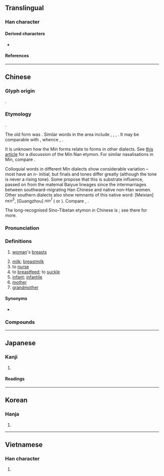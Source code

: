 {{also|嬭}}
{{character info/new}}
==Translingual==
{{stroke order|strokes=5}}

===Han character===
{{Han char|rn=38|rad=女|as=02|sn=5|four=47427|canj=VNHS|ids=⿰女乃}}

====Derived characters====
* {{l|mul|[[𣐨]], [[𫇵]], [[𪺫]]}}

====References====
{{Han ref|kx=0255.021|dkj=06043|dj=0518.030|hdz=21024.060|uh=5976}}

----

==Chinese==
{{zh-forms|alt=嬭}}

===Glyph origin===
{{Han etym}}
{{Han compound|女|乃|ls=psc|c1=s|c2=p}}.

===Etymology===
{{unk|zh}}.

The old form was {{zh-l|嬭}}. Similar words in the area include {{cog|hmx-pro|*niaʔ²ᴰ||mother}}, {{cog|bo|ཨ་ནེ}}, {{m|bo|ནེ་ནེ||paternal aunt}}, {{cog|km|ញី||female}}. It may be comparable with {{cog|sit-pro|*s-nja-n||breast; milk; suck}}, whence {{cog|ii|ꑍ|tr=nyip||liquid milk}}, {{m|ii|ꀉꆂ|tr=ax nie||breast; milk}}.

It is unknown how the Min forms relate to forms in other dialects. See [http://twblg.dict.edu.tw/holodict_new/iongji/pdf/annesia370pdf.pdf this article] for a discussion of the Min Nan etymon. For similar nasalisations in Min, compare {{zh-l|耳}}.

Colloquial words in different Min dialects show considerable variation – most have an ''n''- initial, but finals and tones differ greatly (although the tone is never a rising tone). Some propose that this is substrate influence, passed on from the maternal Baiyue lineages since the intermarriages between southward-migrating Han Chinese and native non-Han women. Other southern dialects also show remnants of this native word: {{cog|hak|-}} [Meixian] ''nɛn<sup>5</sup>'', {{cog|yue|-}} [Guangzhou] ''nin<sup>1</sup>'' ({{zh-l|*姩}} or {{zh-l|*𢆡}}). Compare {{cog|th|นม||breast; breastmilk}}, {{cog|za|noemz||breast; breastmilk}}.

The long-recognised Sino-Tibetan etymon in Chinese is {{och-l|乳}}; see there for more.

===Pronunciation===
{{zh-pron
|m=nǎi
|ma=Zh-nǎi.oga
|dg=нэ2
|c=naai5,naai5-1
|h=pfs=
|md=nĕng/nèng/nāi/nā̤
|md_note=nĕng - colloquial (“breast”); nèng - colloquial (“breastmilk”); nāi/nā̤ - literary
|mn=xm,tp,tn,mg:ni/qz,lk,sx,km,hc:lin/zz,kh,yl,tc:leng/zz:nee/tw:ne/tw:nai/nái
|mn_note=ni/lin/leng - colloquial (“breast; milk; milk-like beverage; rubber; handle”); nee - variant of leng, colloquial (“breast; milk”); ne - colloquial (children’s speech, “breast; breastmilk”); nai - colloquial (“to behave like a spoiled brat”); nái - literary
|mn-t=ni6
|w=3na
|mc=y
|oc=y
|cat=n
}}

===Definitions===
{{zh-hanzi}}

# [[woman]]'s [[breast]]s
#: {{zh-x|開車 不 摸奶，摸奶 不 開車|Do not fondle '''breasts''' while driving, and do not drive while fondling '''breasts'''.}}
# [[milk]]; [[breastmilk]]
# to [[nurse]]
# to [[breastfeed]]; to [[suckle]]
# [[infant]]; [[infantile]]
# [[mother]]
# [[grandmother]]

====Synonyms====
* {{zh-l|乳|breast; breastmilk}}

===Compounds===
{{zh-der|師奶|二奶|牛奶|奶奶|奶頭|酸奶|奶牛|奶罩|吃奶|產奶|奶茶|奶白|奶爸|奶粉|羊奶|豆奶|奶酪|奶酒|奶水|奶油|催奶|奶公|奶名|奶品|奶嘴|奶娘|奶媽|奶嬤嬤|奶子|奶子酒|奶捲|奶昔|奶毛|奶牙|奶瓶|奶皮|奶積|奶精|奶膀子|奶餅|姑奶奶|姨奶|姨奶奶|小奶奶|少奶奶|摘奶|斷奶|漾奶|牛奶糖|老奶奶|舅奶奶|花奶奶|親奶奶|酸牛奶|鮮奶|鮮奶油|全脂奶粉|嬰兒奶粉|脫脂奶粉|飼料奶粉|小奶狗|肨奶:hàng-leng|奶母:leng-bú}}

{{zh-cat|Intermediate}}

----

==Japanese==

===Kanji===
{{ja-kanji|grade=|rs=女02}}

# {{rfdef|ja|sort=女02}}

====Readings====
{{ja-readings
|goon=ない, ね
|kanon=だい
|kun=ちち-, はぐく-む}}

----

==Korean==

===Hanja===
{{ko-hanja|hangeul=내|rv=nae|mr=nae}}

# {{rfdef|ko|sort=女02}}

----

==Vietnamese==

===Han character===
{{vi-hantu|[[nãi]], [[nái]]|rs=女02}}

# {{rfdef|vi|sort=女02}}